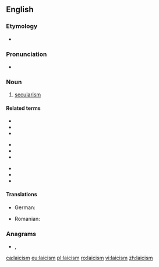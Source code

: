 ==English==
{{wikipedia|Laïcité|Laicism}}

===Etymology===
* {{suffix|laic|ism|lang=en}}

===Pronunciation===
* {{IPA|/ˈleɪɪkɪz(ə)m/|lang=en}}

===Noun===
{{en-noun|~}}

# [[secularism]]

====Related terms====
{{rel-top3|Terms etymologically related to ''laicism''}}
* {{l|en|laicist}}
* {{l|en|laicity}}
* {{l|en|laicization}}
{{rel-mid3}}
* {{l|en|laicize}}
* {{l|en|laity}}
* {{l|en|lay}}
{{rel-mid3}}
* {{l|en|layman}}
* {{l|en|laywoman}}
* {{l|en|lay person}}
{{rel-bottom}}

====Translations====
{{trans-top|secularism}}
* German: {{t+|de|Laizismus|m}}
{{trans-mid}}
* Romanian: {{t+|ro|laicism|n}}
{{trans-bottom}}

===Anagrams===
* {{l|en|Islamic}}, {{l|en|Islāmic}}

[[ca:laicism]]
[[eu:laicism]]
[[pl:laicism]]
[[ro:laicism]]
[[vi:laicism]]
[[zh:laicism]]
